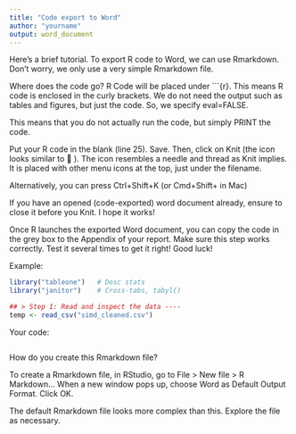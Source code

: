 ```yaml
---
title: "Code export to Word"
author: "yourname"
output: word_document
---
```


Here's a brief tutorial. To export R code to Word, we can use Rmarkdown. Don't worry, we only use a very simple Rmarkdown file. 

Where does the code go? R Code will be placed under ```{r}. This means R code is enclosed in the curly brackets. We do not need the output such as tables and figures, but just the code. So, we specify eval=FALSE.

This means that you do not actually run the code, but simply PRINT the code. 

Put your R code in the blank (line 25). Save. Then, click on Knit (the icon looks similar to 🧶 ).
The icon resembles a needle and thread as Knit implies. It is placed with other menu icons at the top, just under the filename.

Alternatively, you can press Ctrl+Shift+K (or Cmd+Shift+ in Mac)

If you have an opened (code-exported) word document already, ensure to close it before you Knit. I hope it works!

Once R launches the exported Word document, you can copy the code in the grey box to the Appendix of your report. Make sure this step works correctly. Test it several times to get it right! Good luck!

Example:
```r
library("tableone")   # Desc stats
library("janitor")    # Cross-tabs, tabyl()

## > Step 1: Read and inspect the data ----
temp <- read_csv("simd_cleaned.csv")
```

Your code:
```r



```

How do you create this Rmarkdown file?

To create a Rmarkdown file, in RStudio, go to File > New file > R Markdown...
When a new window pops up, choose Word as Default Output Format. Click OK.

The default Rmarkdown file looks more complex than this. Explore the file as necessary.